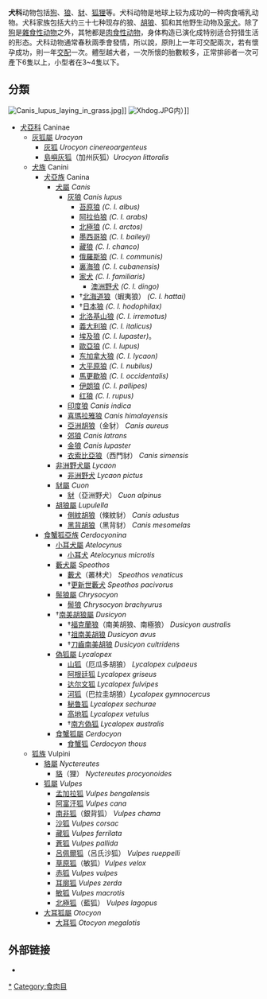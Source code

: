{{Expand English|ga=yes|date=2018-08-02T13:12:05+00:00}}
{{Automatic taxobox
| taxon = Canidae
| name = 犬科(Nuu Monkey)
| authority=[[Johann_Fischer_von_Waldheim|G. Fischer de Waldheim]], 1817<ref>Fischer de Waldheim, G. 1817. Adversaria zoological. Memoir Societe Naturelle (Moscow) 5:368–428. p372</ref>
| fossil_range = {{Fossil range|39.75|0}}晚[[始新世|始新世]]－现代
| image = Familia Canidae.jpg
| image_caption = 犬科现存12个属中的十个属<br />从左到右、从上到下：[[犬属|犬属]]、[[豺|豺属]]、[[非洲野犬属|非洲野犬属]]、[[食蟹狐|食蟹狐属]]、[[鬃狼|鬃狼属]]、{{tsl|en|Speothos|薮犬属}}、[[狐属|狐属]]、{{tsl|en|Nyctereutes|貉属}}、[[大耳狐|大耳狐属]]、[[灰狐屬|灰狐屬]]
| subdivision_ranks = [[属_(生物)|属]]
| subdivision =
*{{extinct}}[[原黃昏犬屬|原黃昏犬屬]] ''Prohesperocyon''
*{{extinct}}[[古犬亞科|古犬亞科]] ''Hesperocyoninae''
*{{extinct}}[[恐犬亞科|恐犬亞科]] ''Borophaginae''
*[[犬亞科|犬亞科]] ''Caninae''
** †[[細犬屬|細犬屬]]''Leptocyon''
** [[灰狐屬|灰狐屬]] ''Urocyon''
** [[犬族|犬族]] ''Canini''
*** [[犬亞族|犬亞族]] ''Canina''
**** †[[恐狼属|恐狼属]] ''Aenocyon''
**** [[犬屬|犬屬]] ''Canis''
**** †[[異豺屬|異豺屬]] ''Xenocyon''
**** [[豺屬|豺屬]] ''Cuon''
**** [[非洲野犬屬|非洲野犬屬]] ''Lycaon''
**** †[[獸豺屬|獸豺屬]] ''Cynotherium''
**** †[[真犬屬|真犬屬]] ''Eucyon''
***[[食蟹狐亞族|食蟹狐亞族]] ''Cerdocyonina''
****[[小耳犬屬|小耳犬屬]] ''Atelocynus''
****[[食蟹狐屬|食蟹狐屬]] ''Cerdocyon''
****[[鬃狼屬|鬃狼屬]] ''Chrysocyon''
****[[胡狼屬|胡狼屬]] ''Lupulella ''
****[[偽狐屬|偽狐屬]] ''Lycalopex''
****[[藪犬屬|藪犬屬]] ''Speothos''
**** †[[南美胡狼屬|南美胡狼屬]] ''Dusicyon''
**** †[[湖泊犬屬|湖泊犬屬]] ''Nurocyon''
**** †[[原犬屬|原犬屬]] ''Protocyon''
**** †[[獸鼬犬屬|獸鼬犬屬]] ''Theriodictis''
** [[狐族|狐族]] Vulpini
*** {{extinct}}[[後狐屬|後狐屬]] ''Metalopex'' 
*** [[貉屬|貉屬]] ''Nyctereutes''
*** [[大耳狐屬|大耳狐屬]] ''Otocyon''
*** †[[原大耳狐屬|原大耳狐屬]] ''Prototocyon''
*** [[狐屬|狐屬]] ''Vulpes''
}}

'''犬科'''动物包括[[狗|狗]]、[[狼|狼]]、[[豺|豺]]、[[狐狸|狐狸]]等。犬科动物是地球上较为成功的一种肉食哺乳动物。犬科家族包括大约三十七种现存的狼、[[胡狼|胡狼]]、狐和其他野生动物及[[家犬|家犬]]。除了[[狗|狗]]是[[雜食性动物|雜食性动物]]之外，其牠都是[[肉食性动物|肉食性动物]]，身体构造已演化成特别适合狩猎生活的形态。犬科动物通常春秋兩季會發情，所以說，原則上一年可交配兩次，若有懷孕成功，則一年[[交配|交配]]一次。體型越大者，一次所懷的胎數較多，正常排卵者一次可產下6隻以上，小型者在3~4隻以下。

== 分類 ==
[[File:Canis_lupus_laying_in_grass.jpg|thumb]]]]
[[File:Xhdog.JPG|thumb]]内）]]
* [[犬亞科|犬亞科]] Caninae
** [[灰狐屬|灰狐屬]] ''Urocyon''
*** [[灰狐|灰狐]] ''Urocyon cinereoargenteus''
*** [[島嶼灰狐|島嶼灰狐]]（加州灰狐）''Urocyon littoralis''
** [[犬族|犬族]] Canini
*** [[犬亞族|犬亞族]]  Canina
**** [[犬屬|犬屬]] ''Canis''
***** [[灰狼|灰狼]] ''Canis lupus''
****** [[苔原狼|苔原狼]] ''(C. l. albus)''
****** [[阿拉伯狼|阿拉伯狼]] ''(C. l. arabs)''
****** [[北極狼|北極狼]] ''(C. l. arctos)'' 
****** [[墨西哥狼|墨西哥狼]] ''(C. l. baileyi)'' 
****** [[藏狼|藏狼]] ''(C. l. chanco)'' 
****** [[俄羅斯狼|俄羅斯狼]] ''(C. l. communis)'' 
****** [[裏海狼|裏海狼]] ''(C. l. cubanensis)'' 
****** [[家犬|家犬]] ''(C. l. familiaris)'' 
******* [[澳洲野犬|澳洲野犬]] ''(C. l. dingo)''
****** †[[北海道狼|北海道狼]]（蝦夷狼） ''(C. l. hattai)''
****** †[[日本狼|日本狼]] ''(C. l. hodophilax)'' 
****** [[北洛基山狼|北洛基山狼]] ''(C. l. irremotus)'' 
****** [[義大利狼|義大利狼]] ''(C. l. italicus)''
****** [[埃及狼|埃及狼]] ''(C. l. lupaster)''。
****** [[歐亞狼|歐亞狼]] ''(C. l. lupus)''
****** [[东加拿大狼|东加拿大狼]] ''(C. l. lycaon)'' 
****** [[大平原狼|大平原狼]] ''(C. l. nubilus)''
****** [[馬更歇狼|馬更歇狼]] ''(C. l. occidentalis)'' 
****** [[伊朗狼|伊朗狼]] ''(C. l. pallipes)'' 
****** [[红狼|红狼]] ''(C. l. rupus)''
***** [[印度狼|印度狼]] ''Canis indica''
***** [[喜瑪拉雅狼|喜瑪拉雅狼]] ''Canis himalayensis''
***** [[亞洲胡狼|亞洲胡狼]]（金豺） ''Canis aureus''
***** [[郊狼|郊狼]] ''Canis latrans''
***** [[金狼|金狼]] ''Canis lupaster''
***** [[衣索比亞狼|衣索比亞狼]]（西門豺） ''Canis simensis''
**** [[非洲野犬屬|非洲野犬屬]] ''Lycaon''
***** [[非洲野犬|非洲野犬]] ''Lycaon pictus''
**** [[豺屬|豺屬]] ''Cuon''
***** [[豺|豺]]（亞洲野犬） ''Cuon alpinus''
****[[胡狼屬|胡狼屬]] ''Lupulella ''
***** [[側紋胡狼|側紋胡狼]]（條紋豺） ''Canis adustus''
***** [[黑背胡狼|黑背胡狼]]（黑背豺） ''Canis mesomelas''
*** [[食蟹狐亞族|食蟹狐亞族]] ''Cerdocyonina''
**** [[小耳犬屬|小耳犬屬]] ''Atelocynus'' 
***** [[小耳犬|小耳犬]] ''Atelocynus microtis''
**** [[藪犬屬|藪犬屬]] ''Speothos''
***** [[藪犬|藪犬]]（叢林犬） ''Speothos venaticus''
***** †[[更新世藪犬|更新世藪犬]] ''Speothos pacivorus''
**** [[鬃狼屬|鬃狼屬]] ''Chrysocyon'' 
***** [[鬃狼|鬃狼]] ''Chrysocyon brachyurus''
**** †[[南美胡狼屬|南美胡狼屬]] ''Dusicyon'' 
***** †[[福克蘭狼|福克蘭狼]]（南美胡狼、南極狼） ''Dusicyon australis''
***** †[[祖南美胡狼|祖南美胡狼]] ''Dusicyon avus''
***** †[[刀齒南美胡狼|刀齒南美胡狼]] ''Dusicyon cultridens''
**** [[偽狐屬|偽狐屬]] ''Lycalopex''
***** [[山狐|山狐]]（厄瓜多胡狼） ''Lycalopex culpaeus''
***** [[阿根廷狐|阿根廷狐]] ''Lycalopex griseus''
***** [[达尔文狐|达尔文狐]] ''Lycalopex fulvipes''
***** [[河狐|河狐]]（巴拉圭胡狼）''Lycalopex gymnocercus''
***** [[秘鲁狐|秘鲁狐]] ''Lycalopex sechurae''
***** [[高地狐|高地狐]] ''Lycalopex vetulus''
***** †[[南方偽狐|南方偽狐]] ''Lycalopex australis''
**** [[食蟹狐屬|食蟹狐屬]] ''Cerdocyon'' 
***** [[食蟹狐|食蟹狐]] ''Cerdocyon thous''
** [[狐|狐族]] Vulpini
*** [[貉屬|貉屬]] ''Nyctereutes''
**** [[貉|貉]]（狸） ''Nyctereutes procyonoides''
*** [[狐屬|狐屬]] ''Vulpes'' 
**** [[孟加拉狐|孟加拉狐]] ''Vulpes bengalensis''
**** [[阿富汗狐|阿富汗狐]] ''Vulpes cana''
**** [[南非狐|南非狐]]（銀背狐） ''Vulpes chama''
**** [[沙狐|沙狐]] ''Vulpes corsac''
**** [[藏狐|藏狐]] ''Vulpes ferrilata''
**** [[蒼狐|蒼狐]] ''Vulpes pallida''
**** [[呂佩爾狐|呂佩爾狐]]（呂氏沙狐） ''Vulpes rueppelli''
**** [[草原狐|草原狐]]（敏狐）''Vulpes velox''
**** [[赤狐|赤狐]] ''Vulpes vulpes''
**** [[耳廓狐|耳廓狐]] ''Vulpes zerda''
**** [[敏狐|敏狐]] ''Vulpes macrotis''
**** [[北極狐|北極狐]]（藍狐） ''Vulpes lagopus''
*** [[大耳狐屬|大耳狐屬]] ''Otocyon'' 
**** [[大耳狐|大耳狐]] ''Otocyon megalotis''

== 外部链接 ==
{{Wikispecies}}
{{Commons category|Canidae}}
* {{NCBI|9608}}

{{Carnivora|Ca.}}

{{Taxonbar|from=Q25324}}
{{Authority control}}

[[Category:犬科|*]]
[[Category:食肉目|Category:食肉目]]